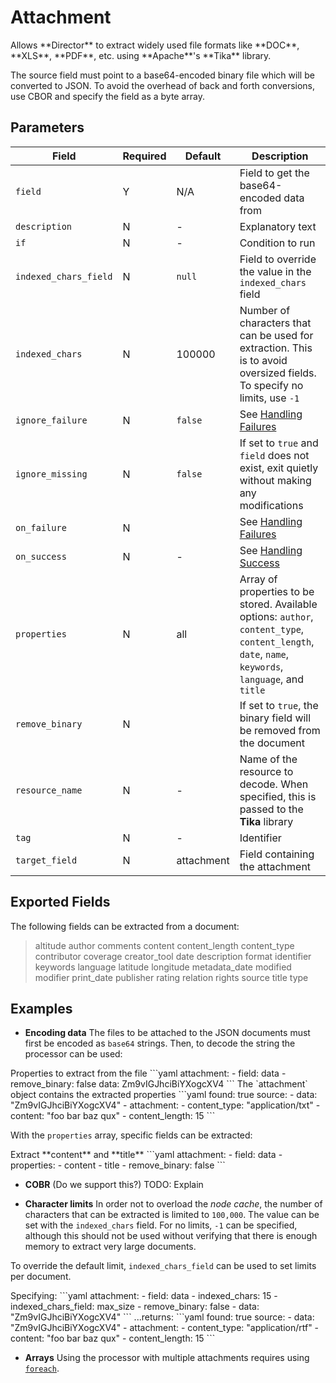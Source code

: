 # Attachment

<Synopsis>
Allows **Director** to extract widely used file formats like **DOC**, **XLS**, **PDF**, etc. using **Apache**'s **Tika** library.
</Synopsis>

The source field must point to a base64-encoded binary file which will be converted to JSON. To avoid the overhead of back and forth conversions, use CBOR and specify the field as a byte array.

## Parameters

|Field|Required|Default|Description|
|---|---|---|---|
|`field`|Y|N/A|Field to get the base64-encoded data from|
|`description`|N|-|Explanatory text|
|`if`|N|-|Condition to run|
|`indexed_chars_field`|N|`null`|Field to override the value in the `indexed_chars` field|
|`indexed_chars`|N|100000|Number of characters that can be used for extraction. This is to avoid oversized fields. To specify no limits, use `-1`|
|`ignore_failure`|N|`false`|See [Handling Failures](../handling-failures.mdx)|
|`ignore_missing`|N|`false`|If set to `true` and `field` does not exist, exit quietly without making any modifications|
|`on_failure`|N||See [Handling Failures](../handling-failures.mdx)|
|`on_success`|N|-|See [Handling Success](../handling-success.mdx)|
|`properties`|N|all|Array of properties to be stored. Available options: `author`, `content_type`, `content_length`, `date`, `name`, `keywords`, `language`, and `title`|
|`remove_binary`|N||If set to `true`, the binary field will be removed from the document|
|`resource_name`|N|-|Name of the resource to decode. When specified, this is passed to the **Tika** library|
|`tag`|N|-|Identifier|
|`target_field`|N|attachment|Field containing the attachment|

## Exported Fields

The following fields can be extracted from a document:

> altitude author comments content content_length content_type contributor coverage creator_tool date description format identifier keywords language latitude longitude metadata_date modified modifier print_date publisher rating relation rights source title type

## Examples

* **Encoding data** The files to be attached to the JSON documents must first be encoded as `base64` strings. Then, to decode the string the processor can be used:

<Example>
	<Description>
   Properties to extract from the file
	</Description>
	<SampleCode>
   ```yaml
   attachment:
      - field: data
      - remove_binary: false
   data: Zm9vIGJhciBiYXogcXV4
   ```
	</SampleCode>
	<Description>
      The `attachment` object contains the extracted properties
	</Description>
	<SampleCode>
   ```yaml
   found: true
   source:
      - data: "Zm9vIGJhciBiYXogcXV4"
      - attachment:
         - content_type: "application/txt"
         - content: "foo bar baz qux"
         - content_length: 15
   ```
	</SampleCode>
</Example>

With the `properties` array, specific fields can be extracted:

<Example>
	<Description>
      Extract **content** and **title**
	</Description>
	<SampleCode>
   ```yaml
   attachment:
      - field: data
      - properties:
         - content
         - title
      - remove_binary: false
   ```
	</SampleCode>
</Example>

* **COBR** (Do we support this?) TODO: Explain

* **Character limits** In order not to overload the _node cache_, the number of characters that can be extracted is limited to `100,000`. The value can be set with the `indexed_chars` field. For no limits, `-1` can be specified, although this should not be used without verifying that there is enough memory to extract very large documents.

To override the default limit, `indexed_chars_field` can be used to set limits per document.

<Example>
   <Description>
      Specifying:
   </Description>
   <SampleCode>
   ```yaml
   attachment:
      - field: data
      - indexed_chars: 15
      - indexed_chars_field: max_size
      - remove_binary: false
   - data: "Zm9vIGJhciBiYXogcXV4"
   ```
</SampleCode>
   <Description>
   ...returns:
   </Description>
   <SampleCode>
   ```yaml
   found: true
   source:
      - data: "Zm9vIGJhciBiYXogcXV4"
      - attachment:
         - content_type: "application/rtf"
         - content: "foo bar baz qux"
         - content_length: 15
   ```
   </SampleCode>
</Example>

* **Arrays** Using the processor with multiple attachments requires using [`foreach`](foreach.mdx).
